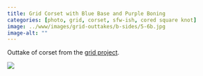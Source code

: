 ```yaml
---
title: Grid Corset with Blue Base and Purple Boning
categories: [photo, grid, corset, sfw-ish, cored square knot]
image: ../www/images/grid-outtakes/b-sides/5-6b.jpg
image-alt: ""
---
```


Outtake of corset from the [grid project](/posts/2025-01-27_grid-project.html).

![](../www/images/grid-outtakes/b-sides/5-6b.jpg)

